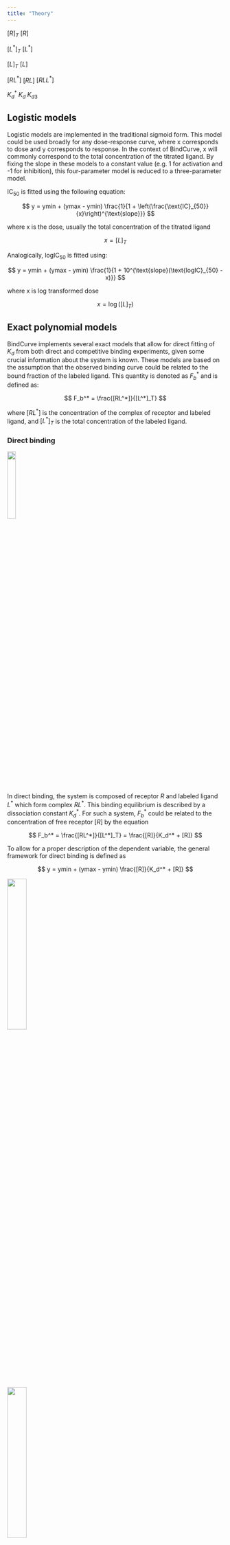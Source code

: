 ```yaml
---
title: "Theory"
---
```


$[R]_T$
$[R]$

$[L^*]_T$
$[L^*]$

$[L]_T$
$[L]$

$[RL^*]$
$[RL]$
$[RLL^*]$

$K_d^*$
$K_d$
$K_{d3}$


## Logistic models

Logistic models are implemented in the traditional sigmoid form. This model could be used broadly for any dose-response curve, where x corresponds to dose and y corresponds to response. In the context of BindCurve, x will commonly correspond to the total concentration of the titrated ligand. By fixing the slope in these models to a constant value (e.g. 1 for activation and -1 for inhibition), this four-parameter model is reduced to a three-parameter model.

$\text{IC}_{50}$ is fitted using the following equation:

$$
y = ymin + (ymax - ymin) \frac{1}{1 + \left(\frac{\text{IC}_{50}}{x}\right)^{\text{slope}}}
$$

where x is the dose, usually the total concentration of the titrated ligand

$$
x = [L]_T
$$

Analogically, $\text{logIC}_{50}$ is fitted using:

$$
y = ymin + (ymax - ymin) \frac{1}{1 + 10^{\text{slope}(\text{logIC}_{50} - x)}}
$$

where x is log transformed dose

$$
x = \log([L]_T)
$$



## Exact polynomial models

BindCurve implements several exact models that allow for direct fitting of $K_d$ from both direct and competitive binding experiments, given some crucial information about the system is known. These models are based on the assumption that the observed binding curve could be related to the bound fraction of the labeled ligand. This quantity is denoted as $F_b^*$ and is defined as:

$$
F_b^* = \frac{[RL^*]}{[L^*]_T}
$$

where $[RL^*]$ is the concentration of the complex of receptor and labeled ligand, and $[L^*]_T$ is the total concentration of the labeled ligand.

### Direct binding

![](images/direct.svg){fig-alt="Direct binding." fig-align="center" width=20%}


In direct binding, the system is composed of receptor $R$ and labeled ligand $L^*$ which form complex $RL^*$. This binding equilibrium is described by a dissociation constant $K_d^*$. For such a system, $F_b^*$ could be related to the concentration of free receptor $[R]$ by the equation

$$
F_b^* = \frac{[RL^*]}{[L^*]_T} = \frac{[R]}{K_d^* + [R]}
$$

To allow for a proper description of the dependent variable, the general framework for direct binding is defined as

$$
y = ymin + (ymax - ymin) \frac{[R]}{K_d^* + [R]}
$$


















![](images/competitive_3st.svg){fig-alt="Competitive binding (three-state)." fig-align="center" width=30%}

![](images/competitive_4st.svg){fig-alt="Competitive binding (four-state)." fig-align="center" width=30%}




$$
E = mc^2
$$ {#eq-equation}



$$
\frac{\partial \mathrm C}{ \partial \mathrm t } + \frac{1}{2}\sigma^{2} \mathrm S^{2}
\frac{\partial^{2} \mathrm C}{\partial \mathrm C^2}
  + \mathrm r \mathrm S \frac{\partial \mathrm C}{\partial \mathrm S}\ =
  \mathrm r \mathrm C 
$$ {#eq-black-scholes}




## Model - Direct Binding, Simple
### Model A
### Model B


$$[R] = [R]_T$$



## Model - Direct Binding, Specific

Dissociation constant is defined as

$$
K_d^* = \frac{[R][L^*]}{[RL^*]}
$$


Conservation of mass requires that

$$ [L^* ]_T = [L^*] + [RL^*] $$

$$ [R]_T = [R] + [RL^*] $$

and thus

$$ [RL^*] = \frac{[R][L^*]_T}{K_d^* + [R]} $$

Quadratic Equation:

$$ [R]^2 + a[R] + b = 0 $$

where

$$ a = K_d^* + [L^* ]_T - [R]_T $$

$$ b = -K_d^* [R]_T $$

Using the quadratic formula, the positive root is

$$ [R] = \frac{-a + \sqrt{a^2 - 4b}}{2} $$

## Model - Direct Binding, Specific + Nonspecific

Dissociation constant is defined as

$$ K_d^* = \frac{[R][L^*]}{[RL^*]} $$

Conservation of mass requires that

$$ [L^* ]_T = [L^*] + [RL^*] + N^* [L^*] $$

$$ [R]_T = [R] + [RL^*] $$

and thus

$$ [RL^*] = \frac{[R][L^*]_T}{K_d^* (1 + N^*) + [R]} $$

Quadratic Equation:

$$ [R]^2 + a[R] + b = 0 $$

where

$$ a = K_d^* (1 + N^*) + [L^* ]_T - [R]_T $$

$$ b = -K_d^* [R]_T (1 + N^*) $$

Using the quadratic formula, the positive root is

$$ [R] = \frac{-a + \sqrt{a^2 - 4b}}{2} $$



















další pokusy:



$$
[R] = -\frac{a}{3} + \frac{2}{3} \sqrt{(a^2 - 3b)} \cos\left(\frac{\theta}{3}\right)
$$











| Day  | Temperature (°C) | Precipitation (mm) |
|------|------------------|--------------------|
| Mon  | 20               | 5                  |
| Tue  | 22               | 0                  |
| Wed  | 18               | 12                 |
| Thu  | 24               | 0                  |
| Fri  | 19               | 8                  |

